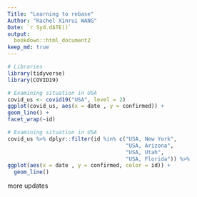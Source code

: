 ```yaml
---
Title: "Learning to rebase"
Author: "Rachel Xinrui WANG"
Date: `r Syd.dATE()`
output:
  bookdown::html_document2
keep_md: true
---
```


```r
# Libraries
library(tidyverse)
library(COVID19)
```

```r
# Examining situation in USA
covid_us <- covid19("USA", level = 2)
ggplot(covid_us, aes(x = date , y = confirmed)) +
geom_line() +
facet_wrap(~id)
```

```r
# Examining situation in USA
covid_us %>% dplyr::filter(id %in% c("USA, New York",
                                     "USA, Arizona",
                                     "USA, Utah",
                                     "USA, Florida")) %>%
ggplot(aes(x = date , y = confirmed, color = id)) + 
  geom_line()
```

more updates